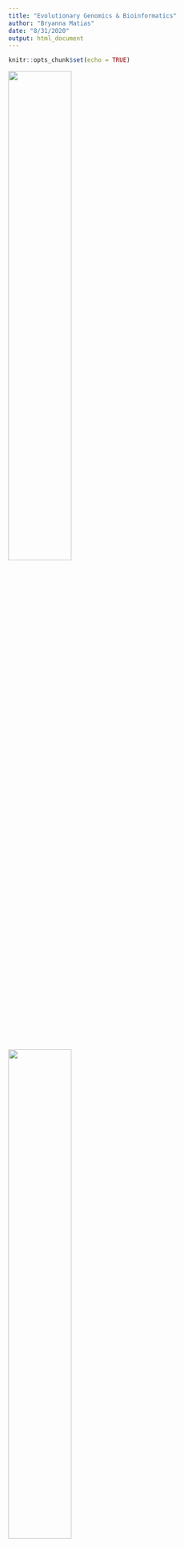 ```yaml
---
title: "Evolutionary Genomics & Bioinformatics"
author: "Bryanna Matias"
date: "8/31/2020"
output: html_document
---
```


```r
knitr::opts_chunk$set(echo = TRUE)
```

![](images/Profile.jpg){width=50%}
![](images/Genomics.JPG){width=50%}

## R Labs

* Lab 1: [Introduction to R and Reproducible Research](EvoGeno_Lab1.html)

* Lab 2: [Git, GitHub and Rstudio Project](EvoGeno_Lab2.html)

* Lab 3A: [Data Wrangling: Starting with Data](EvoGeno_Lab3A.html)

* Lab 3B: [Data Wrangling: Manipulating data](EvoGeno_Lab3B.html)

* Lab 4: [Data wrangling and graphing COVID-19 reporting data (Part 1)](EvoGeno_Lab4.html)

* Lab 4A: [Lab 4A/5A Exercises](EvoGeno_Lab4A.html)

* Lab 5: [Data wrangling and graphing COVID-19 reporting data (Part 2)](EvoGeno_Lab5.html)

* Lab 5x: [Interactive Graphs and Animations from the COVID-19 reporting data](EvoGeno_Lab5x.html)

* Lab 6: [Data Maps, Interactive Graphs and Animations from the COVID-19 reporting data](EvoGeno_Lab6.html)

* Lab 7: [RNA-Seq workflow: gene-level exploratory analysis and differential expression](EvoGeno_Lab7.html)

* Lab 8: [Sequence Alignment, Phylogenetic Analysis and Tree Visualization](EvoGeno_Lab8.html)

* Lab 9: [Programming in R - Regular Expressions](EvoGeno_Lab9.html)

* Lab 9x: [Programming in R - Control Structures and Functions](EvoGeno_Lab9x.html)

* Lab 10: [Population genomics based on high throughput sequencing (HTS)](EvoGeno_Lab10.html)

* Lab 11: [Microbiome Analysis using dada2 and phyloseq](EvoGeno_Lab11.html)

* Lab 11x: [Microbiome Analysis using phyloseq](EvoGeno_lab11x.html)

* Lab 12: [Network Analysis using Cytoscape and RCy3]

* Lab 13: []



